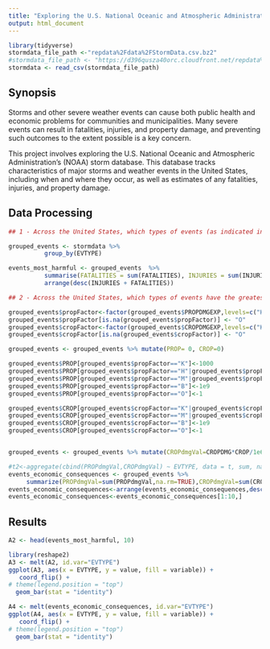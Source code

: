 ```yaml
---
title: "Exploring the U.S. National Oceanic and Atmospheric Administration's (NOAA) storm database"
output: html_document
---
```


```r
library(tidyverse)
stormdata_file_path <-"repdata%2Fdata%2FStormData.csv.bz2"
#stormdata_file_path <- "https://d396qusza40orc.cloudfront.net/repdata%2Fdata%2FStormData.csv.bz2"
stormdata <- read_csv(stormdata_file_path)

```

## Synopsis
  Storms and other severe weather events can cause both public health and economic problems for communities and municipalities. Many severe events can result in fatalities, injuries, and property damage, and preventing such outcomes to the extent possible is a key concern.

This project involves exploring the U.S. National Oceanic and Atmospheric Administration's (NOAA) storm database. This database tracks characteristics of major storms and weather events in the United States, including when and where they occur, as well as estimates of any fatalities, injuries, and property damage.
  

## Data Processing

```r

## 1 - Across the United States, which types of events (as indicated in the EVTYPE variable) are most harmful with respect to population health?

grouped_events <- stormdata %>% 
          group_by(EVTYPE)

events_most_harmful <- grouped_events  %>% 
          summarise(FATALITIES = sum(FATALITIES), INJURIES = sum(INJURIES)) %>%
          arrange(desc(INJURIES + FATALITIES))

## 2 - Across the United States, which types of events have the greatest economic consequences?

grouped_events$propFactor<-factor(grouped_events$PROPDMGEXP,levels=c("H","K","M","B","h","m","O"))
grouped_events$propFactor[is.na(grouped_events$propFactor)] <- "O"
grouped_events$cropFactor<-factor(grouped_events$CROPDMGEXP,levels=c("K","M","B","k","m","O"))
grouped_events$cropFactor[is.na(grouped_events$cropFactor)] <- "O"

grouped_events <- grouped_events %>% mutate(PROP= 0, CROP=0)

grouped_events$PROP[grouped_events$propFactor=="K"]<-1000
grouped_events$PROP[grouped_events$propFactor=="H"|grouped_events$propFactor=="h"]<-100
grouped_events$PROP[grouped_events$propFactor=="M"|grouped_events$propFactor=="m"]<-1e6
grouped_events$PROP[grouped_events$propFactor=="B"]<-1e9
grouped_events$PROP[grouped_events$propFactor=="O"]<-1

grouped_events$CROP[grouped_events$cropFactor=="K"|grouped_events$cropFactor=="k"]<-1000
grouped_events$CROP[grouped_events$cropFactor=="M"|grouped_events$cropFactor=="m"]<-1e6
grouped_events$CROP[grouped_events$cropFactor=="B"]<-1e9
grouped_events$CROP[grouped_events$cropFactor=="O"]<-1


grouped_events <- grouped_events %>% mutate(CROPdmgVal=CROPDMG*CROP/1e6, PROPdmgVal= PROPDMG*PROP/1e6)

#t2<-aggregate(cbind(PROPdmgVal,CROPdmgVal) ~ EVTYPE, data = t, sum, na.rm=TRUE)
events_economic_consequences <- grouped_events %>%
     summarize(PROPdmgVal=sum(PROPdmgVal,na.rm=TRUE),CROPdmgVal=sum(CROPdmgVal,na.rm=TRUE))
events_economic_consequences<-arrange(events_economic_consequences,desc(PROPdmgVal+CROPdmgVal))
events_economic_consequences<-events_economic_consequences[1:10,]
```

## Results
```r

A2 <- head(events_most_harmful, 10)

library(reshape2)
A3 <- melt(A2, id.var="EVTYPE")
ggplot(A3, aes(x = EVTYPE, y = value, fill = variable)) + 
   coord_flip() +
# theme(legend.position = "top") 
  geom_bar(stat = "identity")

A4 <- melt(events_economic_consequences, id.var="EVTYPE")
ggplot(A4, aes(x = EVTYPE, y = value, fill = variable)) + 
   coord_flip() +
# theme(legend.position = "top") 
  geom_bar(stat = "identity")
```
